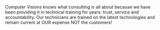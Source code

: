 Computer Visions knows what consulting is all about because we have been providing it in technical training for years: trust, service and accountability. Our technicians are trained on the latest technologies and remain current at OUR expense NOT the customers!
